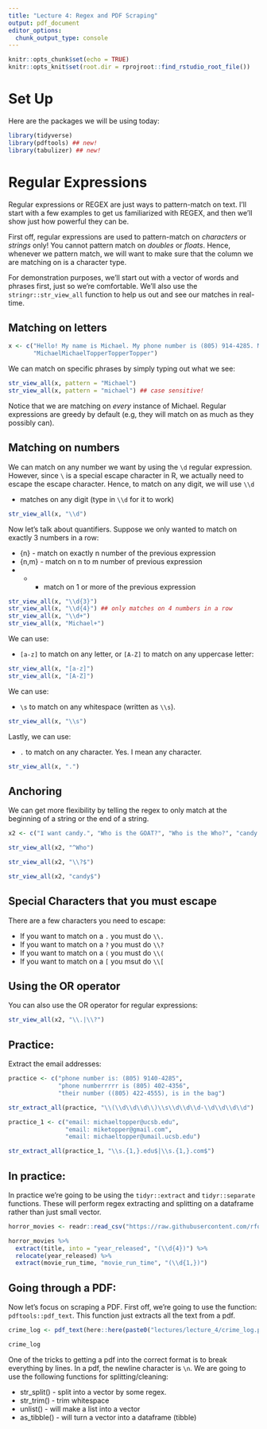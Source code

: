 ```yaml
---
title: "Lecture 4: Regex and PDF Scraping"
output: pdf_document
editor_options: 
  chunk_output_type: console
---
```


```r
knitr::opts_chunk$set(echo = TRUE)
knitr::opts_knit$set(root.dir = rprojroot::find_rstudio_root_file())
```

# Set Up

Here are the packages we will be using today:

```r
library(tidyverse)
library(pdftools) ## new!
library(tabulizer) ## new!
```

# Regular Expressions

Regular expressions or REGEX are just ways to pattern-match on text. I'll start with a few examples to get us familiarized with REGEX, and then we'll show just how powerful they can be.

First off, regular expressions are used to pattern-match on *characters* or *strings* only! You cannot pattern match on *doubles* or *floats*. Hence, whenever we pattern match, we will want to make sure that the column we are matching on is a character type. 

For demonstration purposes, we'll start out with a vector of words and phrases first, just so we're comfortable. We'll also use the `stringr::str_view_all` function to help us out and see our matches in real-time.

## Matching on letters

```r
x <- c("Hello! My name is Michael. My phone number is (805) 914-4285. Michael is my name.",
       "MichaelMichaelTopperTopperTopper")
```

We can match on specific phrases by simply typing out what we see:
```r
str_view_all(x, pattern = "Michael")
str_view_all(x, pattern = "michael") ## case sensitive!
```

Notice that we are matching on *every* instance of Michael. Regular expressions are greedy by default (e.g, they will match on as much as they possibly can).

## Matching on numbers

We can match on any number we want by using the `\d` regular expression. However, since `\` is a special escape character in R, we actually need to escape the escape character. Hence, to match on any digit, we will use `\\d`

* \d- matches on any digit (type in `\\d` for it to work)

```r
str_view_all(x, "\\d")
```
Now let's talk about quantifiers. Suppose we only wanted to match on exactly 3 numbers in a row:

* {n} - match on exactly n number of the previous expression
* {n,m} - match on n to m number of previous expression
* + - match on 1 or more of the previous expression

```r
str_view_all(x, "\\d{3}")
str_view_all(x, "\\d{4}") ## only matches on 4 numbers in a row
str_view_all(x, "\\d+")
str_view_all(x, "Michael+")
```

We can use:

* `[a-z]` to match on any letter, or `[A-Z]` to match on any uppercase letter:

```r
str_view_all(x, "[a-z]")
str_view_all(x, "[A-Z]")
```

We can use:

* `\s` to match on any whitespace (written as `\\s`).

```r
str_view_all(x, "\\s")
```

Lastly, we can use:

* `.` to match on any character. Yes. I mean any character.

```r
str_view_all(x, ".")
```

## Anchoring

We can get more flexibility by telling the regex to only match at the beginning of a string or the end of a string.

```r
x2 <- c("I want candy.", "Who is the GOAT?", "Who is the Who?", "candy ? candy candy")
```
```r
str_view_all(x2, "^Who")

str_view_all(x2, "\\?$") 

str_view_all(x2, "candy$")
```

## Special Characters that you must escape

There are a few characters you need to escape:

* If you want to match on a `.` you must do `\\.`
* If you want to match on a `?` you must do `\\?`
* If you want to match on a `(` you must do `\\(`
* If you want to match on a `[` you msut do `\\[`


## Using the OR operator

You can also use the OR operator for regular expressions:

```r
str_view_all(x2, "\\.|\\?")
```

## Practice:

Extract the email addresses:

```r
practice <- c("phone number is: (805) 9140-4285",
              "phone numberrrrr is (805) 402-4356",
              "their number ((805) 422-4555), is in the bag")
```

```r
str_extract_all(practice, "\\(\\d\\d\\d\\)\\s\\d\\d\\d-\\d\\d\\d\\d")
```

```r
practice_1 <- c("email: michaeltopper@ucsb.edu",
                "email: miketopper@gmail.com",
                "email: michaeltopper@umail.ucsb.edu")
```

```r
str_extract_all(practice_1, "\\s.{1,}.edu$|\\s.{1,}.com$")
```

## In practice:

In practice we're going to be using the `tidyr::extract` and `tidyr::separate` functions. These will perform regex extracting and splitting on a dataframe rather than just small vector.

```r
horror_movies <- readr::read_csv("https://raw.githubusercontent.com/rfordatascience/tidytuesday/master/data/2019/2019-10-22/horror_movies.csv")

horror_movies %>% 
  extract(title, into = "year_released", "(\\d{4})") %>% 
  relocate(year_released) %>% 
  extract(movie_run_time, "movie_run_time", "(\\d{1,})")
```

## Going through a PDF:

Now let's focus on scraping a PDF. First off, we're going to use the function: `pdftools::pdf_text`. This function just extracts all the text from a pdf.


```r
crime_log <- pdf_text(here::here(paste0("lectures/lecture_4/crime_log.pdf")))
```

```r
crime_log
```

One of the tricks to getting a pdf into the correct format is to break everything by lines. In a pdf, the newline character is `\n`. We are going to use the following functions for splitting/cleaning:

* str_split() - split into a vector by some regex.
* str_trim() - trim whitespace
* unlist() - will make a list into a vector
* as_tibble() - will turn a vector into a dataframe (tibble)

